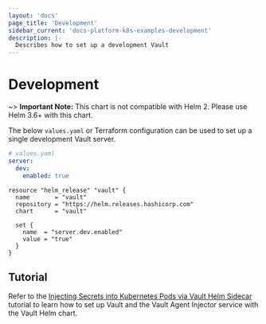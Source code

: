 ```yaml
---
layout: 'docs'
page_title: 'Development'
sidebar_current: 'docs-platform-k8s-examples-development'
description: |-
  Describes how to set up a development Vault
---
```


# Development

~> **Important Note:** This chart is not compatible with Helm 2. Please use Helm 3.6+ with this chart.

The below `values.yaml` or Terraform configuration can be used to set up a single development Vault server.

<CodeTabs>

<CodeBlockConfig>

```yaml
# values.yaml
server:
  dev:
    enabled: true
```

</CodeBlockConfig>

<CodeBlockConfig>

```hcl
resource "helm_release" "vault" {
  name       = "vault"
  repository = "https://helm.releases.hashicorp.com"
  chart      = "vault"

  set {
    name  = "server.dev.enabled"
    value = "true"
  }
}
```

</CodeBlockConfig>

</CodeTabs>

## Tutorial

Refer to the [Injecting Secrets into Kubernetes Pods via Vault Helm
Sidecar](https://learn.hashicorp.com/vault/getting-started-k8s/sidecar) tutorial
to learn how to set up Vault and the Vault Agent Injector service with the Vault Helm chart.
